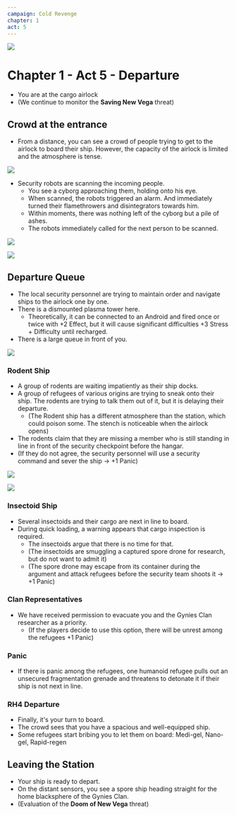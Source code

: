 ```yaml
---
campaign: Cold Revenge
chapter: 1
act: 5
---
```


![](/LP/ScrattCZ_sci-fi_mercenaries_and_civilians_evacuating_a_casino_s_d0e45988-8940-4d77-b448-d0dcc36de800.png)

# Chapter 1 - Act 5 - Departure

<Player url="https://youtu.be/Vb-jZDiGrDo?t=0" controls height={100} />

-   You are at the cargo airlock
-   (We continue to monitor the **Saving New Vega** threat)

## Crowd at the entrance

-   From a distance, you can see a crowd of people trying to get to the airlock to board their ship. However, the capacity of the airlock is limited and the atmosphere is tense.

![](/LP/ScrattCZ_two_sci-fi_crowds_of_angry_humanoids_shouting_at_each__70560736-bf42-4734-a7e3-f55f7450352b.png)

-   Security robots are scanning the incoming people.
    -   You see a cyborg approaching them, holding onto his eye.
    -   When scanned, the robots triggered an alarm. And immediately turned their flamethrowers and disintegrators towards him.
    -   Within moments, there was nothing left of the cyborg but a pile of ashes.
    -   The robots immediately called for the next person to be scanned.

![](/LP/maps/New_Vega_Cargo_Airlock.jpg)

<List>
    <Actor
        name="Security Robots"
        size="Bridge"
        className="not-prose drop-shadow-md print:drop-shadow-none"
        imageUri="/LP/ScrattCZ_two_sci-fi_crowds_of_angry_humanoids_shouting_at_each__70560736-bf42-4734-a7e3-f55f7450352b.png"
        imagePosition="center 30%"
        notes="Action: Scanning - +1 Effect against anything in the zone until the end of the conflict. Flamethrower - 1x&nbsp;Injury, +1&nbsp;Heat, Disintegrator 2x/1x&nbsp;Injury. Resistant to shooting and melee attacks."
    />
    <Actor
        size="Bridge"
        imageUri="/LP/ScrattCZ_croud_of_sci-fi_floral_zombies_invading_a_futuristic_c_ec55d41e-04de-4a50-b3a5-7691310dda21.png"
        imagePosition="center top"
        className="not-prose drop-shadow-md print:drop-shadow-none print:filter-none"
        name="Endless Crowd of Spore Drones"
        notes="Lashing Attack: 1x Injury; Infection: if Defense fails -> Spore Infection"
    />
    <Clock
        className="not-prose drop-shadow-md print:drop-shadow-none"
        size="Bridge"
        title="Suspicion of Security Robots"
        current={0}
        total={4}
        threat="Gunfire"
        reward="Access to the airlock"
    />
    <Clock
        className="not-prose drop-shadow-md print:drop-shadow-none"
        size="Bridge"
        title="Disabling the Security Robots"
        current={0}
        total={8}
        threat="Saving New Vega -1"
        reward="1x Disintegrator, 1x Flamethrower Arm"
    />
    <Clock
        className="not-prose drop-shadow-md print:drop-shadow-none"
        size="Bridge"
        title="Gathering of the Spore Drone Crowd"
        current={0}
        total={8}
        threat="Spore Drone Crowd Attacks"
    />
    <Clock
        className="not-prose drop-shadow-md print:drop-shadow-none"
        size="Bridge"
        title="Panic"
        current={0}
        total={6}
        threat="Everyone +1 Stress"
        reward="Saving New Vega +1"
    />
    <Asset
        icon="/LP/icons/flamethrower-arm.jpg"
        title="Flamethrower Arm"
        effect="1x&nbsp;Injury, +1&nbsp;Heat to all in the zone. +1&nbsp;Doom when installed (+1&nbsp;Heat when used, +2&nbsp;Injury when uninstalled)"
        className="drop-shadow-md print:drop-shadow-none"
    />
    <Asset
        icon="/LP/icons/rifle-3.png"
        title="Disintegrator"
        effect="+1 Effect against organic targets"
        className="drop-shadow-md print:drop-shadow-none"
    />
    <Effect
        icon="/LP/icons/spore-infection-2.png"
        title="Spore Infection"
        effect="+1&nbsp;Doom"
        className="drop-shadow-md print:drop-shadow-none"
    />

</List>

![](/LP/ScrattCZ_two_crowds_of_angry_space-station_citizens_shouting_at_574f7a8a-b97f-44dd-a05d-891626c38e43.png)

## Departure Queue

-   The local security personnel are trying to maintain order and navigate ships to the airlock one by one.
-   There is a dismounted plasma tower here.
    -   Theoretically, it can be connected to an Android and fired once or twice with +2 Effect, but it will cause significant difficulties +3 Stress + Difficulty until recharged.
-   There is a large queue in front of you.

![](/LP/rat_man.jpg)

### Rodent Ship

-   A group of rodents are waiting impatiently as their ship docks.
-   A group of refugees of various origins are trying to sneak onto their ship. The rodents are trying to talk them out of it, but it is delaying their departure.
    -   (The Rodent ship has a different atmosphere than the station, which could poison some. The stench is noticeable when the airlock opens)
-   The rodents claim that they are missing a member who is still standing in line in front of the security checkpoint before the hangar.
-   (If they do not agree, the security personnel will use a security command and sever the ship -> +1 Panic)

![](/LP/ScrattCZ_several_sci-fi_insectoid_aliens_367f922c-6a98-45ef-acf0-c311f562483e.png)

![](/LP/insectoid.jpg)

### Insectoid Ship

-   Several insectoids and their cargo are next in line to board.
-   During quick loading, a warning appears that cargo inspection is required.
    -   The insectoids argue that there is no time for that.
    -   (The insectoids are smuggling a captured spore drone for research, but do not want to admit it)
    -   (The spore drone may escape from its container during the argument and attack refugees before the security team shoots it -> +1 Panic)

### Clan Representatives

-   We have received permission to evacuate you and the Gynies Clan researcher as a priority.
    -   (If the players decide to use this option, there will be unrest among the refugees +1 Panic)

### Panic

-   If there is panic among the refugees, one humanoid refugee pulls out an unsecured fragmentation grenade and threatens to detonate it if their ship is not next in line.

### RH4 Departure

-   Finally, it's your turn to board.
-   The crowd sees that you have a spacious and well-equipped ship.
-   Some refugees start bribing you to let them on board: Medi-gel, Nano-gel, Rapid-regen

<List>
    <Asset
        title="Medi-gel"
        icon="/LP/icons/injection.png"
        effect="repairs organic damage"
        className="drop-shadow-md print:drop-shadow-none"
    />
    <Asset
        title="Nano-gel"
        icon="/LP/icons/tube.png"
        effect="repairs mechanical damage"
        className="drop-shadow-md print:drop-shadow-none"
    />
    <Asset
        title="Rapid-regen"
        icon="/LP/icons/syringe-2.png"
        effect="Instantly heals all organic injuries. Tissue may mutate (+1&nbsp;Doom)"
        className="drop-shadow-md print:drop-shadow-none"
    />
    <Asset
        title="Lepidlonate"
        icon="/LP/icons/bag.png"
        effect="grenade that seals everything in the area for 1 round"
        className="drop-shadow-md print:drop-shadow-none"
    />
    <Asset
        title="EMP grenade"
        icon="/LP/icons/capsule.png"
        effect="grenade that disables all electronics in the area for 1 round"
        className="drop-shadow-md print:drop-shadow-none"
    />
</List>

## Leaving the Station

-   Your ship is ready to depart.
-   On the distant sensors, you see a spore ship heading straight for the home blacksphere of the Gynies Clan.
-   (Evaluation of the **Doom of New Vega** threat)
